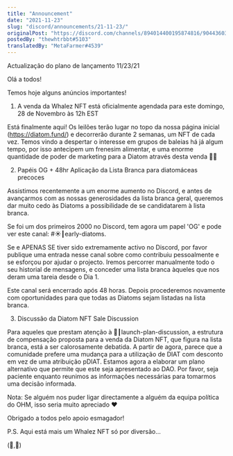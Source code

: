 ```yaml
---
title: "Announcement"
date: "2021-11-23"
slug: "discord/announcements/21-11-23/"
originalPost: "https://discord.com/channels/894014400195874816/904436030453727262/912776455732228107"
postedBy: "thewhtrbbt#5103"
translatedBy: "MetaFarmer#4539"
---
```

Actualização do plano de lançamento 11/23/21


Olá a todos!

Temos hoje alguns anúncios importantes!

1) A venda da Whalez NFT está oficialmente agendada para este domingo, 28 de Novembro às 12h EST

Está finalmente aqui! Os leilões terão lugar no topo da nossa página inicial (https://diatom.fund/) e decorrerão durante 2 semanas, um NFT de cada vez. Temos vindo a despertar o interesse em grupos de baleias há já algum tempo, por isso antecipem um frenesim alimentar, e uma enorme quantidade de poder de marketing para a Diatom através desta venda 🐳🌊


2) Papéis OG + 48hr Aplicação da Lista Branca para diatomáceas precoces

Assistimos recentemente a um enorme aumento no Discord, e antes de avançarmos com as nossas generosidades da lista branca geral, queremos dar muito cedo às Diatoms a possibilidade de se candidatarem à lista branca. 


Se foi um dos primeiros 2000 no Discord, tem agora um papel 'OG' e pode ver este canal: #☀┃early-diatoms. 


Se e APENAS SE tiver sido extremamente activo no Discord, por favor publique uma entrada nesse canal sobre como contribuiu pessoalmente e se esforçou por ajudar o projecto. Iremos percorrer manualmente todo o seu historial de mensagens, e conceder uma lista branca àqueles que nos deram uma tareia desde o Dia 1. 


Este canal será encerrado após 48 horas. Depois procederemos novamente com oportunidades para que todas as Diatoms sejam listadas na lista branca.


3) Discussão da Diatom NFT Sale Discussion

Para aqueles que prestam atenção à 🚀┃launch-plan-discussion, a estrutura de compensação proposta para a venda da Diatom NFT, que figura na lista branca, está a ser calorosamente debatida. A partir de agora, parece que a comunidade prefere uma mudança para a utilização de DIAT com desconto em vez de uma atribuição pDIAT. Estamos agora a elaborar um plano alternativo que permite que este seja apresentado ao DAO. Por favor, seja paciente enquanto reunimos as informações necessárias para tomarmos uma decisão informada.


Nota: Se alguém nos puder ligar directamente a alguém da equipa política do OHM, isso seria muito apreciado ❤️ 


Obrigado a todos pelo apoio esmagador!


P.S. Aqui está mais um Whalez NFT só por diversão...


(🌊,🌊)



